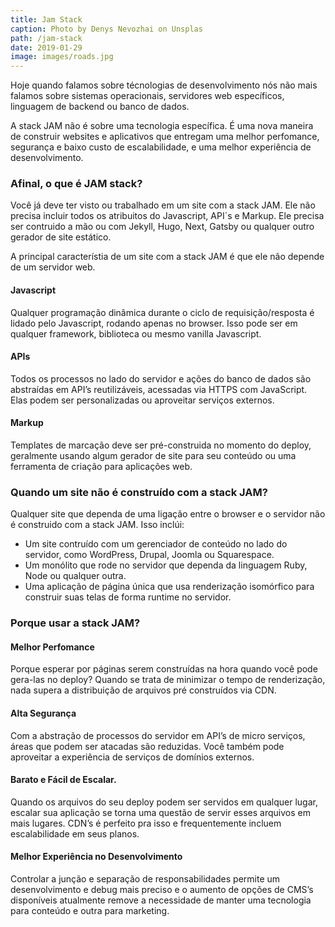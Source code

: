 ```yaml
---
title: Jam Stack
caption: Photo by Denys Nevozhai on Unsplas
path: /jam-stack
date: 2019-01-29
image: images/roads.jpg
---
```


Hoje quando falamos sobre técnologias de desenvolvimento nós não mais falamos sobre sistemas operacionais, servidores web específicos, linguagem de backend ou banco de dados.

A stack JAM não é sobre uma tecnologia específica. É uma nova maneira de construir websites e aplicativos que entregam uma melhor perfomance, segurança e baixo custo de escalabilidade, e uma melhor experiência de desenvolvimento.

### Afinal, o que é JAM stack?

Você já deve ter visto ou trabalhado em um site com a stack JAM. Ele não precisa incluir todos os atribuitos do Javascript, API`s e Markup. Ele precisa ser contruido a mão ou com Jekyll, Hugo, Next, Gatsby ou qualquer outro gerador de site estático.

A principal característia de um site com a stack JAM é que ele não depende de um servidor web.

#### Javascript

Qualquer programação dinâmica durante o ciclo de requisição/resposta é lidado pelo Javascript, rodando apenas no browser. Isso pode ser em qualquer framework, biblioteca ou mesmo vanilla Javascript.

#### APIs

Todos os processos no lado do servidor e ações do banco de dados são abstraídas em API’s reutilizáveis, acessadas via HTTPS com JavaScript. Elas podem ser personalizadas ou aproveitar serviços externos.

#### Markup

Templates de marcação deve ser pré-construida no momento do deploy, geralmente usando algum gerador de site para seu conteúdo ou uma ferramenta de criação para aplicações web.

### Quando um site não é construído com a stack JAM?

Qualquer site que dependa de uma ligação entre o browser e o servidor não é construido com a stack JAM. Isso inclúi:

- Um site contruído com um gerenciador de conteúdo no lado do servidor, como WordPress, Drupal, Joomla ou Squarespace.
- Um monólito que rode no servidor que dependa da linguagem Ruby, Node ou qualquer outra.
- Uma aplicação de página única que usa renderização isomórfico para construir suas telas de forma runtime no servidor.

### Porque usar a stack JAM?

#### Melhor Perfomance

Porque esperar por páginas serem construídas na hora quando você pode gera-las no deploy? Quando se trata de minimizar o tempo de renderização, nada supera a distribuição de arquivos pré construídos via CDN.

#### Alta Segurança

Com a abstração de processos do servidor em API’s de micro serviços, áreas que podem ser atacadas são reduzidas. Você também pode aproveitar a experiência de serviços de domínios externos.

#### Barato e Fácil de Escalar.

Quando os arquivos do seu deploy podem ser servidos em qualquer lugar, escalar sua aplicação se torna uma questão de servir esses arquivos em mais lugares. CDN’s é perfeito pra isso e frequentemente incluem escalabilidade em seus planos.

#### Melhor Experiência no Desenvolvimento

Controlar a junção e separação de responsabilidades permite um desenvolvimento e debug mais preciso e o aumento de opções de CMS’s disponíveis atualmente remove a necessidade de manter uma tecnologia para conteúdo e outra para marketing.
